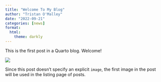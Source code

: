 ```yaml
---
title: "Welcome To My Blog"
author: "Tristan O'Malley"
date: "2022-09-21"
categories: [news]
format:
  html:
    theme: darkly
---
```


This is the first post in a Quarto blog. Welcome!

![](thumbnail.jpg)

Since this post doesn't specify an explicit `image`, the first image in the post will be used in the listing page of posts.
